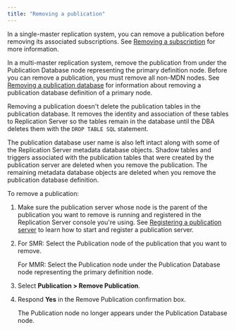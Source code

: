 ```yaml
---
title: "Removing a publication"
---
```


<div id="removing_pub" class="registered_link"></div>

In a single-master replication system, you can remove a publication before removing its associated subscriptions. See [Removing a subscription](../../05_smr_operation/05_managing_subscription/05_removing_subscription/#removing_subscription) for more information.

In a multi-master replication system, remove the publication from under the Publication Database node representing the primary definition node. Before you can remove a publication, you must remove all non-MDN nodes. See [Removing a publication database](07_removing_pub_database/#removing_pub_database) for information about removing a publication database definition of a primary node.

Removing a publication doesn't delete the publication tables in the publication database. It removes the identity and association of these tables to Replication Server so the tables remain in the database until the DBA deletes them with the `DROP TABLE SQL` statement.

The publication database user name is also left intact along with some of the Replication Server metadata database objects. Shadow tables and triggers associated with the publication tables that were created by the publication server are deleted when you remove the publication. The remaining metadata database objects are deleted when you remove the publication database definition.

To remove a publication:

1.  Make sure the publication server whose node is the parent of the publication you want to remove is running and registered in the Replication Server console you're using. See [Registering a publication server](../../05_smr_operation/02_creating_publication/01_registering_publication_server/#registering_publication_server) to learn how to start and register a publication server.

1.  For SMR: Select the Publication node of the publication that you want to remove.

    For MMR: Select the Publication node under the Publication Database node representing the primary definition node.

1.  Select **Publication > Remove Publication**.

1.  Respond **Yes** in the Remove Publication confirmation box.

    The Publication node no longer appears under the Publication Database node.